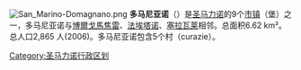 [[File:San_Marino-Domagnano.png|right]]
'''多马尼亚诺'''（{{lang-it|Domagnano}}）是[[圣马力诺|圣马力诺]]的9个[[圣马力诺行政区划|市镇]]（堡）之一，多马尼亚诺与[[博爾戈馬焦雷|博爾戈馬焦雷]]、[[法埃塔诺|法埃塔诺]]、[[塞拉瓦莱|塞拉瓦莱]]相邻。总面积6.62 km²。总人口2,865 人(2006)。多马尼亚诺包含5个村（curazie）。

{{圣马力诺行政区划}}
{{Authority control}}
[[Category:圣马力诺行政区划|Category:圣马力诺行政区划]]